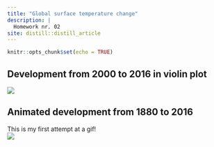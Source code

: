 ```yaml
---
title: "Global surface temperature change"
description: |
  Homework nr. 02
site: distill::distill_article
---
```


```r
knitr::opts_chunk$set(echo = TRUE)
```

## Development from 2000 to 2016 in violin plot
![](pics/02.1_mean_temp_change.png)

## Animated development from 1880 to 2016
This is my first attempt at a gif!  
![](pics/02.2_mean_temp_change.gif)
